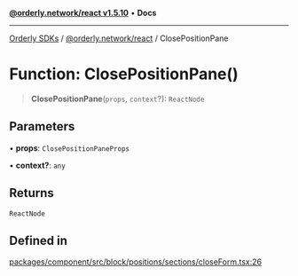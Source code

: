 [**@orderly.network/react v1.5.10**](/sdks/tech-doc/@orderly.network/react/README) • **Docs**

***

[Orderly SDKs](/sdks/tech-doc/packages) / [@orderly.network/react](/sdks/tech-doc/@orderly.network/react/README) / ClosePositionPane

# Function: ClosePositionPane()

> **ClosePositionPane**(`props`, `context`?): `ReactNode`

## Parameters

• **props**: `ClosePositionPaneProps`

• **context?**: `any`

## Returns

`ReactNode`

## Defined in

[packages/component/src/block/positions/sections/closeForm.tsx:26](https://github.com/OrderlyNetwork/js-sdk/blob/554ae704783e3b83c40bb234a899e8f02987d9b6/packages/component/src/block/positions/sections/closeForm.tsx#L26)
